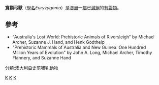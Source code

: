 {{Automatic Taxobox
| taxon = Euryzygoma
| authority = Longman, 1921
| name = 寬顴弓獸屬
| fossil_range = [[上新世|上新世]]至[[更新世|更新世]]
| image = Euryzygoma BW.jpg
| subdivision_ranks = [[種|種]]
| subdivision = * ''E. dunense''
}}

'''寬顴弓獸'''（[[學名|學名]]''Euryzygoma''）是[[澳洲|澳洲]]一[[屬|屬]]已[[滅絕|滅絕]]的[[有袋類|有袋類]]。

== 參考 ==
* "Australia's Lost World: Prehistoric Animals of Riversleigh" by Michael Archer, Suzanne J. Hand, and Henk Godthelp  
* "Prehistoric Mammals of Australia and New Guinea: One Hundred Million Years of Evolution" by John A. Long, Michael Archer, Timothy Flannery, and Suzanne Hand


{{袋熊亞目}}
{{Taxonbar}}
[[Category:澳大利亞哺乳動物|K]]
[[Category:雙門齒科|K]]
[[Category:_1921年描述的分类群|K]]
[[分類:澳大利亞史前哺乳動物|分類:澳大利亞史前哺乳動物]]
{{marsupial-stub}}
{{paleo-stub}}